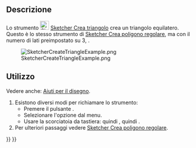 <languages/>

{{Docnav/it
|[[Sketcher_CreateOblong/it|Rettangolo arrotondato]]
|[[Sketcher_CreateSquare/it|Quadrato]]
|[[Sketcher_Workbench/it|Sketcher]]
|IconL=Sketcher_CreateOblong.svg
|IconR=Sketcher_CreateSquare.svg
|IconC=Workbench_Sketcher.svg
}}

{{GuiCommand/it
|Name=Sketcher CreateTriangle
|Name/it=Sketcher Crea triangolo equilatero
|MenuLocation=Schizzo → Geometrie Sketcher → Crea triangolo equilatero
|Workbenches=[[Sketcher_Workbench/it|Sketcher]]
|Shortcut={{KEY|G}} {{KEY|P}} {{KEY|3}}
|Version=0.15
|SeeAlso=[[Sketcher_CreateRegularPolygon/it|Sketcher Crea poligono regolare]]
}}

<span id="Description"></span>
==Descrizione==

Lo strumento [[Image:Sketcher_CreateTriangle.svg|24px]] [[Sketcher_CreateTriangle/it|Sketcher Crea triangolo]] crea un triangolo equilatero. Questo è lo stesso strumento di [[Sketcher_CreateRegularPolygon/it|Sketcher Crea poligono regolare]], ma con il numero di lati preimpostato su 3, {{Version/it|1.0}}.

[[Image:SketcherCreateTriangleExample.png‎]]

<span id="Usage"></span>
==Utilizzo==

Vedere anche: [[Sketcher_Workbench/it#Drawing_aids|Aiuti per il disegno]].

# Esistono diversi modi per richiamare lo strumento:
#* Premere il pulsante {{Button|[[Image:Sketcher_CreateTriangle.svg|16px]] [[Sketcher_CreateTriangle/it|Triangolo]]}}.
#* Selezionare l'opzione {{MenuCommand|Schizzo → Geometrie Sketcher → [[Image:Sketcher_CreateTriangle.svg|16px]] Crea triangolo}} dal menu.
#* Usare la scorciatoia da tastiera: {{KEY|G}} quindi {{KEY|P}}, quindi {{KEY|3}}.
# Per ulteriori passaggi vedere [[Sketcher_CreateRegularPolygon/it#Usage|Sketcher Crea poligono regolare]].


{{Docnav/it
|[[Sketcher_CreateOblong/it|Rettangolo arrotondato]]
|[[Sketcher_CreateSquare/it|Quadrato]]
|[[Sketcher_Workbench/it|Sketcher]]
|IconL=Sketcher_CreateOblong.svg
|IconR=Sketcher_CreateSquare.svg
|IconC=Workbench_Sketcher.svg
}}

{{Sketcher_Tools_navi{{#translation:}}}}
{{Userdocnavi{{#translation:}}}}